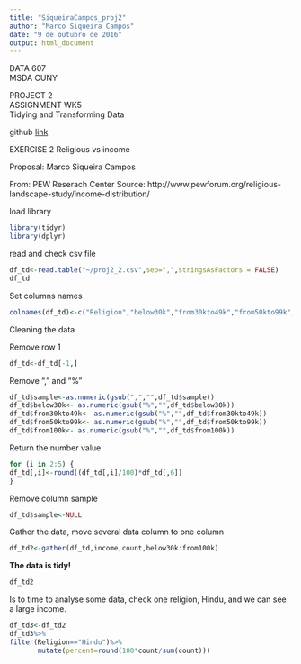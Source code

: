 ---
title: "SiqueiraCampos_proj2"
author: "Marco Siqueira Campos"
date: "9 de outubro de 2016"
output: html_document
---


DATA 607  
MSDA CUNY  

PROJECT 2  
ASSIGNMENT WK5     
Tidying and Transforming Data  

github [link](https://github.com/MarcoSCampos/DATA607_proj2)

EXERCISE 2
Religious vs income

Proposal: Marco Siqueira Campos

From: PEW Reserach Center
Source: http://www.pewforum.org/religious-landscape-study/income-distribution/


load library

```{r load_library, warning=FALSE, message=FALSE}
library(tidyr)
library(dplyr)
```

read and check csv file 
```{r read_file}
df_td<-read.table("~/proj2_2.csv",sep=",",stringsAsFactors = FALSE)
df_td
```

Set columns names
```{r columns_names}
colnames(df_td)<-c("Religion","below30k","from30kto49k","from50kto99k","from100k","sample")
```

Cleaning the data

Remove row 1
```{r remove_row}
df_td<-df_td[-1,]
```

Remove "," and "%"
```{r remove_charac}
df_td$sample<-as.numeric(gsub(",","",df_td$sample))
df_td$below30k<- as.numeric(gsub("%","",df_td$below30k))
df_td$from30kto49k<- as.numeric(gsub("%","",df_td$from30kto49k))
df_td$from50kto99k<- as.numeric(gsub("%","",df_td$from50kto99k))
df_td$from100k<- as.numeric(gsub("%","",df_td$from100k))
```

Return the number value
```{r return_number}
for (i in 2:5) {
df_td[,i]<-round((df_td[,i]/100)*df_td[,6])
}
```

Remove column sample
```{r remove_column}
df_td$sample<-NULL
```

Gather the data, move several data column to one column
```{r gather}
df_td2<-gather(df_td,income,count,below30k:from100k)
```

**The data is tidy!**
```{r tidy}
df_td2
```

Is to time to analyse some data, check one religion, Hindu, and we can see a large income.

```{r analy}
df_td3<-df_td2
df_td3%>%
filter(Religion=="Hindu")%>%
       mutate(percent=round(100*count/sum(count)))
```

